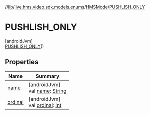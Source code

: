 //[lib](/api-reference/android/v2/home/content)/[live.hms.video.sdk.models.enums](../../index)/[HMSMode](../index)/[PUSHLISH_ONLY](index)

# PUSHLISH_ONLY

[androidJvm]\
[PUSHLISH_ONLY](index)()

## Properties

| Name               | Summary                                                                                                              |
| ------------------ | -------------------------------------------------------------------------------------------------------------------- |
| [name](name)       | [androidJvm]<br />val [name](name): [String](https://kotlinlang.org/api/latest/jvm/stdlib/kotlin/-string/index.html) |
| [ordinal](ordinal) | [androidJvm]<br />val [ordinal](ordinal): [Int](https://kotlinlang.org/api/latest/jvm/stdlib/kotlin/-int/index.html) |
